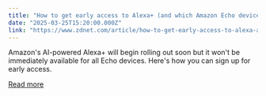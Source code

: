 ```yaml
---
title: "How to get early access to Alexa+ (and which Amazon Echo devices will support it)"
date: "2025-03-25T15:20:00.000Z"
link: "https://www.zdnet.com/article/how-to-get-early-access-to-alexa-and-which-amazon-echo-devices-will-support-it/"
---
```


Amazon's AI-powered Alexa+ will begin rolling out soon but it won't be immediately available for all Echo devices. Here's how you can sign up for early access.

[Read more](https://www.zdnet.com/article/how-to-get-early-access-to-alexa-and-which-amazon-echo-devices-will-support-it/)
